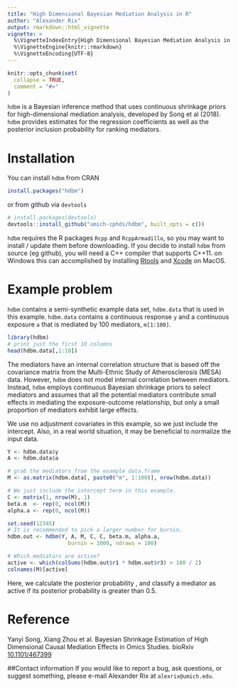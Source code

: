 ```yaml
---
title: "High Dimensional Bayesian Mediation Analysis in R"
author: "Alexander Rix"
output: rmarkdown::html_vignette
vignette: >
  %\VignetteIndexEntry{High Dimensional Bayesian Mediation Analysis in R}
  %\VignetteEngine{knitr::rmarkdown}
  %\VignetteEncoding{UTF-8}
---
```


```r
knitr::opts_chunk$set(
  collapse = TRUE,
  comment = "#>"
)
```

`hdbm` is a Bayesian inference method that uses continuous shrinkage priors for
high-dimensional mediation analysis, developed by Song et al (2018).
`hdbm` provides estimates for the regression coefficients as well as
the posterior inclusion probability for ranking mediators.

# Installation
You can install `hdbm` from CRAN
```r
install.packages("hdbm")

```

or from github via `devtools`
```r
# install.packages(devtools)
devtools::install_github("umich-cphds/hdbm", built_opts = c())
```
`hdbm` requires the R packages `Rcpp` and `RcppArmadillo`, so you may want to
install / update them before downloading. If you decide to install `hdbm` from
source (eg github), you will need a C++ compiler that supports C++11. on Windows
this can accomplished by installing
[Rtools](https://cran.r-project.org/bin/windows/Rtools/) and
[Xcode](https://apps.apple.com/us/app/xcode/id497799835?mt=12) on MacOS.

# Example problem
`hdbm` contains a semi-synthetic example data set, `hdbm.data` that is used in
this example. `hdbm.data` contains a continuous response `y` and a continuous
exposure `a` that is mediated by 100 mediators, `m[1:100]`.

```r
library(hdbm)
# print just the first 10 columns
head(hdbm.data[,1:10])
```

The mediators have an internal correlation structure that is based off the
covariance matrix from the Multi-Ethnic Study of Atherosclerosis (MESA) data.
However,  `hdbm` does not model internal correlation between mediators.
Instead, `hdbm` employs continuous Bayesian shrinkage priors to select mediators
and assumes that all the potential mediators contribute small effects
in mediating the exposure-outcome relationship, but only a small proportion of
mediators exhibit large effects.

We use no adjustment covariates in this example, so we just include the
intercept. Also, in a real world situation, it may be beneficial to normalize
the input data.

```r

Y <- hdbm.data$y
A <- hdbm.data$a

# grab the mediators from the example data.frame
M <- as.matrix(hdbm.data[, paste0("m", 1:100)], nrow(hdbm.data))

# We just include the intercept term in this example.
C <- matrix(1, nrow(M), 1)
beta.m  <- rep(0, ncol(M))
alpha.a <- rep(0, ncol(M))

set.seed(12345)
# It is recommended to pick a larger number for burnin.
hdbm.out <- hdbm(Y, A, M, C, C, beta.m, alpha.a,
                   burnin = 1000, ndraws = 100)

# Which mediators are active?
active <- which(colSums(hdbm.out$r1 * hdbm.out$r3) > 100 / 2)
colnames(M)[active]
```

Here, we calculate the posterior probability \eqn{r1 = r3 = 1 | Data}, and
classify a mediator as active if its posterior probability is greater than 0.5.

# Reference
Yanyi Song, Xiang Zhou et al. Bayesian Shrinkage Estimation of
High Dimensional Causal Mediation Effects in Omics Studies.
bioRxiv [10.1101/467399](https://doi.org/10.1101/467399)

##Contact information
If you would like to report a bug, ask questions, or suggest something, please
e-mail Alexander Rix at `alexrix@umich.edu`.

